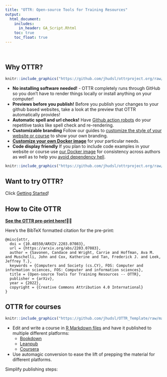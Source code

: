 ```yaml
---
title: "OTTR: Open-source Tools for Training Resources"
output:
  html_document:
    includes:
      in_header: GA_Script.Rhtml
    toc: true
    toc_float: true
---
```

<div class = "banner_color">
  <br>           
</div>

## Why OTTR?

```r
knitr::include_graphics("https://github.com/jhudsl/ottrproject.org/raw/main/resources/images/why-ottr.png")
```

- **No installing software needed!** - OTTR completely runs through GitHub so you don't have to render things locally or install anything on your computer!
- **Previews before you publish!** Before you publish your changes to your github based websites, take a look at the preview that OTTR automatically provides!
- **Automatic spell and url checks!** Have [Github action robots](./getting_started.html) do your repetitive tasks like spell check and re-rendering.
- **Customizable branding** Follow our guides to [customize the style of your website or course](./customize-style.html) to show your own branding.
- **[Customize your own Docker image](./customize-docker.html)** for your particular needs.
- **Code display friendly** If you plan to include code examples in your website or course use [our Docker image](https://hub.docker.com/repository/docker/jhudsl/course_template) for consistency across authors as well as to help you [avoid dependency hell](https://en.wikipedia.org/wiki/Dependency_hell).  


```r
knitr::include_graphics("https://github.com/jhudsl/ottrproject.org/raw/main/resources/images/checks.png")
```

## Want to try OTTR?

Click [Getting Started](./getting_started.html)!

## How to Cite OTTR

**[See the OTTR pre-print here!](https://arxiv.org/abs/2203.07083)📝👀**

Here's the BibTeX formatted citation for the pre-print:
```
@misc{ottr,
  doi = {10.48550/ARXIV.2203.07083},
  url = {https://arxiv.org/abs/2203.07083},
  author = {Savonen, Candace and Wright, Carrie and Hoffman, Ava M. and Muschelli, John and Cox, Katherine and Tan, Frederick J. and Leek, Jeffrey T.},
  keywords = {Computers and Society (cs.CY), FOS: Computer and information sciences, FOS: Computer and information sciences},
  title = {Open-source Tools for Training Resources -- OTTR},
  publisher = {arXiv},
  year = {2022},
  copyright = {Creative Commons Attribution 4.0 International}
}
```

## OTTR for courses


```r
knitr::include_graphics("https://github.com/jhudsl/OTTR_Template/raw/main/resources/screenshots/OTTR_Robot_Image.png")
```

- Edit and write a course in [R Markdown files](https://rmarkdown.rstudio.com/) and have it published to multiple different platforms:  
  - [Bookdown](https://bookdown.org/)
  - [Leanpub](https://leanpub.com/bookstore?type=course)  
  - [Coursera](https://www.coursera.org/)  
- Use automagic conversion to ease the lift of prepping the material for different platforms.
<br>

<div class = "banner_color">
Simplify publishing steps:  
</div>
